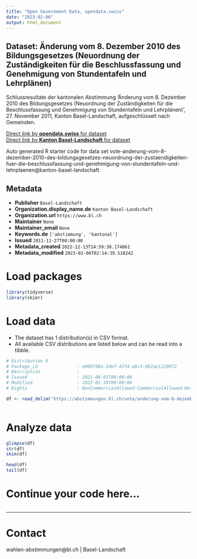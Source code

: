 ```yaml
---
title: "Open Government Data, opendata.swiss"
date: "2023-02-06"
output: html_document
---
```


## Dataset: Änderung vom 8. Dezember 2010 des Bildungsgesetzes (Neuordnung der Zuständigkeiten für die Beschlussfassung und Genehmigung von Stundentafeln und Lehrplänen)

Schlussresultate der kantonalen Abstimmung 'Änderung vom 8. Dezember 2010 des Bildungsgesetzes (Neuordnung der Zuständigkeiten für die Beschlussfassung und Genehmigung von Stundentafeln und Lehrplänen)', 27. November 2011, Kanton Basel-Landschaft, aufgeschlüsselt nach Gemeinden.

[Direct link by **opendata.swiss** for dataset](https://opendata.swiss/de/dataset/anderung-vom-8-dezember-2010-des-bildungsgesetzes-neuordnung-der-zustandigkeiten-fur-die-beschl)<br>
[Direct link by **Kanton Basel-Landschaft** for dataset](https://abstimmungen.bl.ch/vote/anderung-vom-8-dezember-2010-des-bildungsgesetzes-neuordnung-der-zustaendigkeiten-fuer-die-beschlussfassung-und-genehmigung-von-stundentafeln-und-lehrplaenen/data)

Auto generated R starter code for data set vote-anderung-vom-8-dezember-2010-des-bildungsgesetzes-neuordnung-der-zustaendigkeiten-fuer-die-beschlussfassung-und-genehmigung-von-stundentafeln-und-lehrplaenen@kanton-basel-landschaft.

## Metadata

- **Publisher** `Basel-Landschaft`
- **Organization.display_name.de** `Kanton Basel-Landschaft`
- **Organization.url** `https://www.bl.ch`
- **Maintainer** `None`
- **Maintainer_email** `None`
- **Keywords.de** `['abstimmung', 'kantonal']`
- **Issued** `2011-11-27T00:00:00`
- **Metadata_created** `2022-12-13T14:59:38.174861`
- **Metadata_modified** `2023-02-06T02:14:39.510242`


# Load packages

```r

library(tidyverse)
library(skimr)

```

# Load data

-   The dataset has 1 distribution(s) in CSV format.
-   All available CSV distributions are listed below and can be read into a tibble.

```r

# Distribution 0
# Package_id               : e060708a-2def-43f4-a8c3-682ae1120072
# Description              : 
# Issued                   : 2021-09-01T00:00:00
# Modified                 : 2022-01-19T00:00:00
# Rights                   : NonCommercialAllowed-CommercialAllowed-ReferenceRequired

df <- read_delim('https://abstimmungen.bl.ch/vote/anderung-vom-8-dezember-2010-des-bildungsgesetzes-neuordnung-der-zustaendigkeiten-fuer-die-beschlussfassung-und-genehmigung-von-stundentafeln-und-lehrplaenen/data-csv')



```

# Analyze data

```r

glimpse(df)
str(df)
skim(df)

head(df)
tail(df)

```

# Continue your code here...

```r

```

------------------------------------------------------------------------

# Contact

wahlen-abstimmungen@bl.ch | Basel-Landschaft
